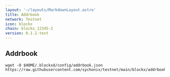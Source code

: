 ```yaml
---
layout: '~/layouts/MarkdownLayout.astro'
title: Addrbook
network: Testnet
icon: blockx
chain: blockx_12345-2
version: 0.1.1-test
---
```

## Addrbook

```
wget -O $HOME/.blockxd/config/addrbook.json https://raw.githubusercontent.com/sychonix/testnet/main/blockx/addrbook.json
```
